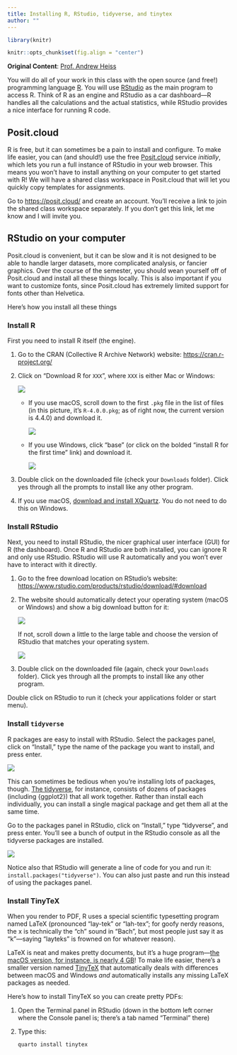 ```yaml
---
title: Installing R, RStudio, tidyverse, and tinytex
author: ""
---
```


```r
library(knitr)

knitr::opts_chunk$set(fig.align = "center")
```

**Original Content**: [Prof. Andrew Heiss](https://datavizf24.classes.andrewheiss.com/)

You will do all of your work in this class with the open source (and free!) programming language [R](https://cran.r-project.org/). You will use [RStudio](https://www.rstudio.com/) as the main program to access R. Think of R as an engine and RStudio as a car dashboard—R handles all the calculations and the actual statistics, while RStudio provides a nice interface for running R code.


## Posit.cloud

R is free, but it can sometimes be a pain to install and configure. To make life easier, you can (and should!) use the free [Posit.cloud](http://posit.cloud/) service *initially*, which lets you run a full instance of RStudio in your web browser. This means you won't have to install anything on your computer to get started with R! We will have a shared class workspace in Posit.cloud that will let you quickly copy templates for assignments.

Go to <https://posit.cloud/> and create an account. You'll receive a link to join the shared class workspace separately. If you don't get this link, let me know and I will invite you.


## RStudio on your computer

Posit.cloud is convenient, but it can be slow and it is not designed to be able to handle larger datasets, more complicated analysis, or fancier graphics. Over the course of the semester, you should wean yourself off of Posit.cloud and install all these things locally. This is also important if you want to customize fonts, since Posit.cloud has extremely limited support for fonts other than Helvetica. 

Here's how you install all these things

### Install R

First you need to install R itself (the engine).

1. Go to the CRAN (Collective R Archive Network) website: <https://cran.r-project.org/>
2. Click on "Download R for `XXX`", where `XXX` is either Mac or Windows:

     ![](../files/img/install/install-r-links.png)


   - If you use macOS, scroll down to the first `.pkg` file in the list of files (in this picture, it's `R-4.0.0.pkg`; as of right now, the current version is 4.4.0) and download it.
    
     ![](../files/img/install/install-r-mac.png)
    
   - If you use Windows, click "base" (or click on the bolded "install R for the first time" link) and download it. 
   
     ![](../files/img/install/install-r-windows.png)

3. Double click on the downloaded file (check your `Downloads` folder). Click yes through all the prompts to install like any other program.

4. If you use macOS, [download and install XQuartz](https://www.xquartz.org/). You do not need to do this on Windows.


### Install RStudio

Next, you need to install RStudio, the nicer graphical user interface (GUI) for R (the dashboard). Once R and RStudio are both installed, you can ignore R and only use RStudio. RStudio will use R automatically and you won't ever have to interact with it directly.

1. Go to the free download location on RStudio's website: <https://www.rstudio.com/products/rstudio/download/#download>
2. The website should automatically detect your operating system (macOS or Windows) and show a big download button for it:

   ![](../files/img/install/install-r-rstudio1.png)
    
   If not, scroll down a little to the large table and choose the version of RStudio that matches your operating system.

   ![](../files/img/install/install-r-rstudio2.png)

3. Double click on the downloaded file (again, check your `Downloads` folder). Click yes through all the prompts to install like any other program.

Double click on RStudio to run it (check your applications folder or start menu).


### Install `tidyverse`

R packages are easy to install with RStudio. Select the packages panel, click on "Install," type the name of the package you want to install, and press enter.

![](../files/img/install/install-r-package-panel.png)

This can sometimes be tedious when you're installing lots of packages, though. [The tidyverse](https://www.tidyverse.org/), for instance, consists of dozens of packages (including {ggplot2}) that all work together. Rather than install each individually, you can install a single magical package and get them all at the same time.

Go to the packages panel in RStudio, click on "Install," type "tidyverse", and press enter. You'll see a bunch of output in the RStudio console as all the tidyverse packages are installed.

![](../files/img/install/install-r-tidyverse.png)

Notice also that RStudio will generate a line of code for you and run it: `install.packages("tidyverse")`. You can also just paste and run this instead of using the packages panel.


### Install TinyTeX

When you render to PDF, R uses a special scientific typesetting program named LaTeX (pronounced "lay-tek" or "lah-tex"; for goofy nerdy reasons, the x is technically the "ch" sound in "Bach", but most people just say it as "k"—saying "layteks" is frowned on for whatever reason).

LaTeX is neat and makes pretty documents, but it's a huge program—[the macOS version, for instance, is nearly 4 GB](https://tug.org/mactex/mactex-download.html)! To make life easier, there's a smaller version named [TinyTeX](https://yihui.org/tinytex/) that automatically deals with differences between macOS and Windows *and* automatically installs any missing LaTeX packages as needed.

Here's how to install TinyTeX so you can create pretty PDFs:

1. Open the Terminal panel in RStudio (down in the bottom left corner where the Console panel is; there's a tab named "Terminal" there)
2. Type this:

   ``` bash
   quarto install tinytex
   ```
